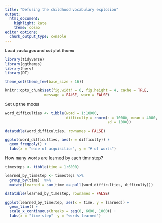 ```yaml
---
title: "Defusing the childhood vocabulary explosion"
output:
  html_document:
    highlight: kate
    theme: cosmo
editor_options: 
  chunk_output_type: console
---
```

Load packages and set plot theme
```r
library(tidyverse)
library(ggthemes)
library(here)
library(DT)

theme_set(theme_few(base_size = 16))

knitr::opts_chunk$set(fig.width = 6, fig.height = 4, cache = TRUE, 
                  message = FALSE, warn = FALSE)
```

Set up the model
```r
word_difficulties <- tibble(word = 1:10000,
                            difficulty = rnorm(n = 10000, mean = 4000, 
                                               sd = 1000))

datatable(word_difficulties, rownames = FALSE)
```

```r
ggplot(word_difficulties, aes(x = difficulty)) + 
  geom_freqpoly() +
  labs(x = "ease of acquisition", y = "# of words")
```

How many words are learned by each time step?
```r
timesteps <- tibble(time = 1:6000)

learned_by_timestep <- timesteps %>%
  group_by(time)  %>%
  mutate(learned = sum(time >= pull(word_difficulties, difficulty)))

datatable(learned_by_timestep, rownames = FALSE)
```

```r
ggplot(learned_by_timestep, aes(x = time, y = learned)) + 
  geom_line() + 
  scale_x_continuous(breaks = seq(0, 6000, 1000)) +
  labs(x = "time step", y = "words learned")
```
